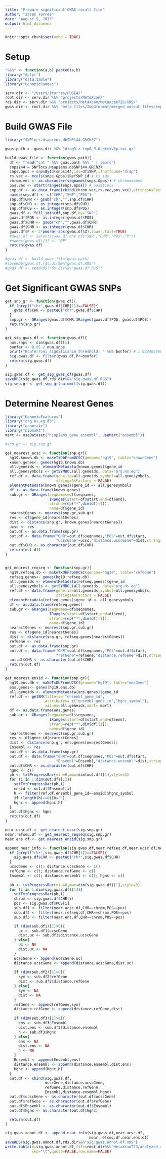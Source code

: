```yaml
---
title: "Prepare significant GWAS result file"
author: "Jason Torres"
date: "August 9, 2017"
output: html_document
---
```


```r
knitr::opts_chunk$set(echo = TRUE)
```


# Setup 

```r

"%&%" <- function(a,b) paste0(a,b)
library("dplyr")
library("data.table")
library("GenomicRanges")

serv.dir <- "/Users/jtorres/FUSE4/"
root.dir <- serv.dir %&% "projects/MetaXcan/"
rds.dir <- serv.dir %&% "projects/MetaXcan/MetaXcanT2D/RDS/"
gwas.dir <- root.dir %&% "meta_files/ImpGformat/merged_output_files/impG_DIAGRAM/gwas_file_v6p/"

```


# Build GWAS File

```r

library("SNPlocs.Hsapiens.dbSNP144.GRCh37")

gwas.path <- gwas.dir %&% "diag3.z.impG_0.8.gtexV6p.txt.gz"

build_gwas_file <- function(gwas.path){
  df <- fread("cat " %&% gwas.path %&% " | zmore")
  snps144 = SNPlocs.Hsapiens.dbSNP144.GRCh37
  snps.Gpos = snpsById(snps144,ids=df$SNP,ifnotfound="drop") 
  rs.vec <- mcols(snps.Gpos)$RefSNP_id # rs ids 
  chrom.vec <- as.character(seqnames(snps.Gpos)) # chromosomes 
  pos.vec <- start(ranges(snps.Gpos)) # positions 
  snp.df <- as.data.frame(cbind(chrom.vec,rs.vec,pos.vec),stringsAsFactors=FALSE)
  names(snp.df) <- c("CHR","SNP","POS")
  snp.df$CHR <- gsub("ch","",snp.df$CHR)
  snp.df$CHR <- as.integer(snp.df$CHR)
  snp.df$POS <- as.integer(snp.df$POS)
  gwas.df <- full_join(df,snp.df,by="SNP")
  gwas.df$POS <- as.integer(gwas.df$POS)
  gwas.df$CHR <- gsub("ch","",gwas.df$CHR)
  gwas.df$CHR <- as.integer(gwas.df$CHR)
  gwas.df$P <- 2*pnorm(-abs(gwas.df$Z),lower.tail=TRUE)
  #gwas.df <- select(gwas.df,one_of("SNP","CHR","POS","P"))
  #names(gwas.df)[3] <- "BP"  
  return(gwas.df)
}

#gwas.df <- build_gwas_file(gwas.path)
#saveRDS(gwas.df,rds.dir%&%"gwas.df.RDS")
#gwas.df <- readRDS(rds.dir%&%"gwas.df.RDS")

```


# Get Significant GWAS SNPs 

```r

get_snp_gr <- function(gwas.df){
  if (grepl("chr",gwas.df$CHR[1])==FALSE){
    gwas.df$CHR <- paste0("chr",gwas.df$CHR)
  }
  snp.gr <- GRanges(gwas.df$CHR,IRanges(gwas.df$POS, gwas.df$POS))
  return(snp.gr)
}

get_sig_gwas_df <- function(gwas.df){
  num.snps <- dim(gwas.df)[1]
  bonfer <- 0.05 / num.snps
  print("Bonferroni significance threshold: " %&% bonfer) # 1.69240876816674e-08
  sig.gwas.df <- filter(gwas.df,P<=bonfer)
  return(sig.gwas.df)
}

sig.gwas.df <- get_sig_gwas_df(gwas.df)
saveRDS(sig.gwas.df,rds.dir%&%"sig.gwas.df.RDS")
sig.snp.gr <- get_snp_gr(na.omit(sig.gwas.df))


```


# Determine Nearest Genes 


```r
library("GenomicFeatures")
library("org.Hs.eg.db")
library("annotate")
library("biomaRt")
mart <- useDataset("hsapiens_gene_ensembl", useMart("ensembl"))

#snp.gr <- sig.snp.gr

get_nearest_ucsc <- function(snp.gr){
  hg19.known.db <- makeTxDbFromUCSC(genome="hg19", table="knownGene")
  known.genes<- genes(hg19.known.db)
  all.geneids <- elementMetadata(known.genes)$gene_id
  all.genesymbols <- getSYMBOL(all.geneids, data='org.Hs.eg')
  ref.df <- data.frame(gene.id=all.geneids,symbol=all.genesymbols,
                       stringsAsFactors = FALSE)
  elementMetadata(known.genes)$gene_id <- all.genesymbols
  df <- as.data.frame(known.genes)
  sub.gr <- GRanges(seqnames=df$seqnames,
                    IRanges(start=df$start,end=df$end),
                    strand=rep("*",dim(df)[1]),
                    name=df$gene_id)
  nearestGenes <- nearest(snp.gr,sub.gr)
  res <- df$gene_id[nearestGenes]
  dist <- distance(snp.gr, known.genes[nearestGenes])
  ucsc <- res 
  out.df <- as.data.frame(snp.gr)
  out.df <- data.frame("CHR"=out.df$seqnames,"POS"=out.df$start,
                       "ucscGene"=ucsc,"distance.ucscGene"=dist,stringsAsFactors=FALSE)
  out.df$CHR <- as.character(out.df$CHR)
  return(out.df)
}


get_nearest_reqseq <- function(snp.gr){
  hg19.refseq.db <- makeTxDbFromUCSC(genome="hg19", table="refGene")
  refseq.genes<- genes(hg19.refseq.db)
  all.geneids <- elementMetadata(refseq.genes)$gene_id
  all.genesymbols <- getSYMBOL(all.geneids, data='org.Hs.eg')
  ref.df <- data.frame(gene.id=all.geneids,symbol=all.genesymbols,
                       stringsAsFactors = FALSE)
  elementMetadata(refseq.genes)$gene_id <- all.genesymbols
  df <- as.data.frame(refseq.genes)
  sub.gr <- GRanges(seqnames=df$seqnames,
                    IRanges(start=df$start,end=df$end),
                    strand=rep("*",dim(df)[1]),
                    name=df$gene_id)
  nearestGenes <- nearest(snp.gr,sub.gr)
  res <- df$gene_id[nearestGenes]
  dist <- distance(snp.gr, refseq.genes[nearestGenes])
  refGene <- res 
  out.df <- as.data.frame(snp.gr)
  out.df <- data.frame("CHR"=out.df$seqnames,"POS"=out.df$start,
                       "refGene"=refGene,"distance.refGene"=dist,stringsAsFactors=FALSE)
  out.df$CHR <- as.character(out.df$CHR)
  return(out.df)
}

get_nearest_ensid <- function(snp.gr){
  hg19.ens.db <- makeTxDbFromUCSC(genome="hg19", table="ensGene")
  ens.genes<- genes(hg19.ens.db)
  all.geneids <- elementMetadata(ens.genes)$gene_id
  ref.df <- getBM(filters= "ensembl_gene_id",
                  attributes= c("ensembl_gene_id","hgnc_symbol"),
                  values=all.geneids,mart= mart)
  df <- as.data.frame(ens.genes)
  sub.gr <- GRanges(seqnames=df$seqnames,
                    IRanges(start=df$start,end=df$end),
                    strand=rep("*",dim(df)[1]),
                    name=df$gene_id)
  nearestGenes <- nearest(snp.gr,sub.gr)
  res <- df$gene_id[nearestGenes]
  dist <- distance(snp.gr, ens.genes[nearestGenes])
  Ensembl <- res 
  out.df <- as.data.frame(snp.gr)
  out.df <- data.frame("CHR"=out.df$seqnames,"POS"=out.df$start,
                       "Ensembl"=Ensembl,"distance.ensembl"=dist,stringsAsFactors=FALSE)
  out.df$CHR <- as.character(out.df$CHR)
  hgnc <- c()
  pb <- txtProgressBar(min=0,max=dim(out.df)[1],style=3)
  for (i in 1:dim(out.df)[1]){
    setTxtProgressBar(pb,i)
    ensid <- out.df$Ensembl[i]
    h <- filter(ref.df,ensembl_gene_id==ensid)$hgnc_symbol
    if (length(h)==0){h=""}
    hgnc <- append(hgnc,h)
  }
  out.df$hgnc <- hgnc
  return(out.df)
}

near.ucsc.df <- get_nearest_ucsc(sig.snp.gr)
near.refseq.df <- get_nearest_reqseq(sig.snp.gr)
near.ens.df <- get_nearest_ensid(sig.snp.gr)

append_near_info <- function(sig.gwas.df,near.refseq.df,near.ucsc.df,near.ens.df){
  if (grepl("chr",sig.gwas.df$CHR[1])==FALSE){
    sig.gwas.df$CHR <- paste0("chr",sig.gwas.df$CHR)
  }
  ucscGene <- c(); distance.ucscGene <- c()
  refGene <- c(); distance.refGene <- c()
  Ensembl <- c(); distance.ensembl <- c(); hgnc <- c()
  
  pb <- txtProgressBar(min=0,max=dim(sig.gwas.df)[1],style=3)
  for (i in 1:dim(sig.gwas.df)[1]){
    setTxtProgressBar(pb,i)
    chrom <- sig.gwas.df$CHR[i]
    pos <- sig.gwas.df$POS[i]
    sub.df1 <- filter(near.ucsc.df,CHR==chrom,POS==pos)
    sub.df2 <- filter(near.refseq.df,CHR==chrom,POS==pos)
    sub.df3 <- filter(near.ens.df,CHR==chrom,POS==pos)

    if (dim(sub.df1)[1]>0){
      uc <- sub.df1$ucscGene
      dist.uc <- sub.df1$distance.ucscGene
    } else{
      uc <- NA
      dist.uc <- NA     
    }
    ucscGene <- append(ucscGene,uc)
    distance.ucscGene <- append(distance.ucscGene,dist.uc)    
    
    if (dim(sub.df2)[1]>0){
      sym <- sub.df2$refGene
      dist <- sub.df2$distance.refGene
    } else{
      sym <- NA
      dist <- NA     
    }
    refGene <- append(refGene,sym)
    distance.refGene <- append(distance.refGene,dist)
    
    if (dim(sub.df3)[1]>0){
      ens <- sub.df3$Ensembl
      dist.ens <- sub.df3$distance.ensembl
      h <- sub.df3$hgnc
    } else{
      ens <- NA
      dist.ens <- NA  
      h <- NA
    }
    Ensembl <- append(Ensembl,ens)
    distance.ensembl <- append(distance.ensembl,dist.ens)       
    hgnc <- append(hgnc,h)
  }
  out.df <- cbind(sig.gwas.df,
                  ucscGene,distance.ucscGene,
                  refGene,distance.refGene,
                  Ensembl,distance.ensembl,hgnc)
  out.df$ucscGene <- as.character(out.df$ucscGene)
  out.df$refGene <- as.character(out.df$refGene)
  out.df$Ensembl <- as.character(out.df$Ensembl)
  out.df$hgnc <- as.character(out.df$hgnc)

  return(out.df)
}

sig.gwas.annot.df <- append_near_info(sig.gwas.df,near.ucsc.df,
                                      near.refseq.df,near.ens.df)
saveRDS(sig.gwas.annot.df,rds.dir%&%"sig.gwas.annot.df.RDS")
write.table(x=sig.gwas.annot.df,file=root.dir%&%"MetaXcanT2D/analyzed_result_files/",
            sep="\t",quote=FALSE,row.name=FALSE)

```



